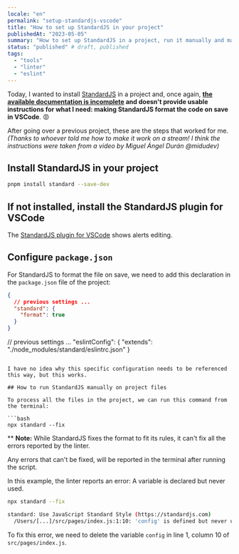 ```yaml
---
locale: "en"
permalink: "setup-standardjs-vscode"
title: "How to set up StandardJS in your project"
publishedAt: "2023-05-05"
summary: "How to set up StandardJS in a project, run it manually and make VSCode run it on save."
status: "published" # draft, published
tags:
  - "tools"
  - "linter"
  - "eslint"
---
```


Today, I wanted to install [StandardJS](https://standardjs.com/) in a project and, once again, **[the available documentation is incomplete](/hostile-documentation/) and doesn't provide usable instructions for what I need: making StandardJS format the code on save in VSCode**. 😡

After going over a previous project, these are the steps that worked for me. _(Thanks to whoever told me how to make it work on a stream! I think the instructions were taken from a video by Miguel Ángel Durán @midudev)_

## Install StandardJS in your project

```bash
pnpm install standard --save-dev
```

## If not installed, install the StandardJS plugin for VSCode

The [StandardJS plugin for VSCode](https://marketplace.visualstudio.com/items?itemName=standard.vscode-standard) shows alerts editing.

## Configure `package.json`

For StandardJS to format the file on save, we need to add this declaration in the `package.json` file of the project:

```json filename="package.json"
{
  // previous settings ...
  "standard": {
    "format": true
  }
}
```

// previous settings ...
"eslintConfig": {
"extends": "./node_modules/standard/eslintrc.json"
}

````

I have no idea why this specific configuration needs to be referenced this way, but this works.

## How to run StandardJS manually on project files

To process all the files in the project, we can run this command from the terminal:

```bash
npx standard --fix
````

\*\*
**Note:** While StandardJS fixes the format to fit its rules, it can't fix all the errors reported by the linter.

Any errors that can't be fixed, will be reported in the terminal after running the script.

In this example, the linter reports an error: A variable is declared but never used.

```bash
npx standard --fix

standard: Use JavaScript Standard Style (https://standardjs.com)
  /Users/[...]/src/pages/index.js:1:10: 'config' is defined but never used. (no-unused-vars)
```

To fix this error, we need to delete the variable `config` in line 1, column 10 of `src/pages/index.js`.
